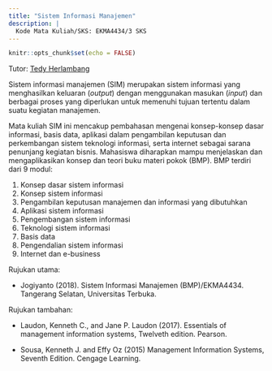 ```yaml
---
title: "Sistem Informasi Manajemen"
description: |
  Kode Mata Kuliah/SKS: EKMA4434/3 SKS
---
```


```r
knitr::opts_chunk$set(echo = FALSE)
```
Tutor: [Tedy Herlambang](https://bangtedy.github.io)

Sistem informasi manajemen (SIM) merupakan sistem informasi yang menghasilkan keluaran (*output*) dengan menggunakan masukan (*input*) dan berbagai proses yang diperlukan untuk memenuhi tujuan tertentu dalam suatu kegiatan manajemen.

Mata kuliah SIM ini mencakup pembahasan mengenai konsep-konsep dasar informasi, basis data, aplikasi dalam pengambilan keputusan dan perkembangan sistem teknologi informasi, serta internet sebagai sarana penunjang kegiatan bisnis. Mahasiswa diharapkan mampu menjelaskan dan mengaplikasikan konsep dan teori buku materi pokok (BMP). BMP terdiri dari 9 modul:

1. Konsep dasar sistem informasi
2. Konsep sistem informasi
3. Pengambilan keputusan manajemen dan informasi yang dibutuhkan
4. Aplikasi sistem informasi
5. Pengembangan sistem informasi
6. Teknologi sistem informasi
7. Basis data
8. Pengendalian sistem informasi
9. Internet dan e-business

Rujukan utama:

- Jogiyanto (2018). Sistem Informasi Manajemen (BMP)/EKMA4434. Tangerang Selatan, Universitas Terbuka.

Rujukan tambahan:

- Laudon, Kenneth C., and Jane P. Laudon (2017). Essentials of management information systems, Twelveth edition. Pearson.

- Sousa, Kenneth J. and Effy Oz (2015) Management Information Systems, Seventh Edition. Cengage Learning.


